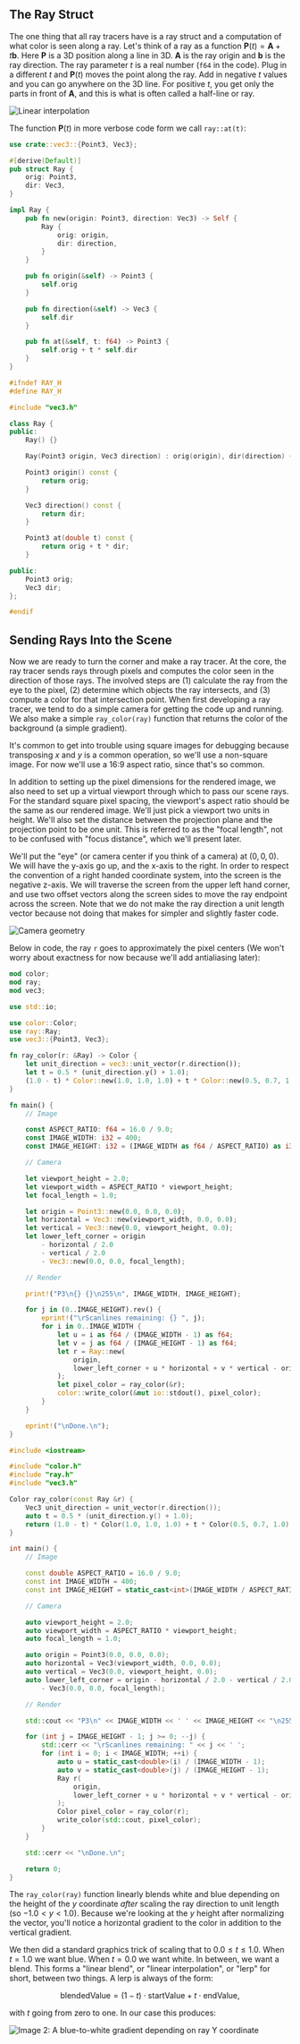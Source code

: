 ## The Ray Struct

The one thing that all ray tracers have is a ray struct and a computation of what color is seen along a ray. Let's think of a ray as a function $\mathbf{P}(t) = \mathbf{A} + t \mathbf{b}$. Here $\mathbf{P}$ is a 3D position along a line in 3D. $\mathbf{A}$ is the ray origin and $\mathbf{b}$ is the ray direction. The ray parameter $t$ is a real number (`f64` in the code). Plug in a different $t$ and $\mathbf{P}(t)$ moves the point along the ray. Add in negative $t$ values and you can go anywhere on the 3D line. For positive $t$, you get only the parts in front of $\mathbf{A}$, and this is what is often called a half-line or ray.

![Linear interpolation](../images/fig-1.02-lerp.jpg)

The function $\mathbf{P}(t)$ in more verbose code form we call `ray::at(t)`:

<Tabs>
<Tab label="Rust">

```rust filename="ray.rs (The ray struct)"
use crate::vec3::{Point3, Vec3};

#[derive(Default)]
pub struct Ray {
    orig: Point3,
    dir: Vec3,
}

impl Ray {
    pub fn new(origin: Point3, direction: Vec3) -> Self {
        Ray {
            orig: origin,
            dir: direction,
        }
    }

    pub fn origin(&self) -> Point3 {
        self.orig
    }

    pub fn direction(&self) -> Vec3 {
        self.dir
    }

    pub fn at(&self, t: f64) -> Point3 {
        self.orig + t * self.dir
    }
}
```

</Tab>
<Tab label="C++">

```cpp filename="ray.h (The ray class)"
#ifndef RAY_H
#define RAY_H

#include "vec3.h"

class Ray {
public:
    Ray() {}

    Ray(Point3 origin, Vec3 direction) : orig(origin), dir(direction) {}

    Point3 origin() const {
        return orig;
    }

    Vec3 direction() const {
        return dir;
    }

    Point3 at(double t) const {
        return orig + t * dir;
    }

public:
    Point3 orig;
    Vec3 dir;
};

#endif
```

</Tab>
</Tabs>

## Sending Rays Into the Scene

Now we are ready to turn the corner and make a ray tracer. At the core, the ray tracer sends rays through pixels and computes the color seen in the direction of those rays. The involved steps are (1) calculate the ray from the eye to the pixel, (2) determine which objects the ray intersects, and (3) compute a color for that intersection point. When first developing a ray tracer, we tend to do a simple camera for getting the code up and running. We also make a simple `ray_color(ray)` function that returns the color of the background (a simple gradient).

It's common to get into trouble using square images for debugging because transposing $x$ and $y$ is a common operation, so we'll use a non-square image. For now we'll use a 16:9 aspect ratio, since that's so common.

In addition to setting up the pixel dimensions for the rendered image, we also need to set up a virtual viewport through which to pass our scene rays. For the standard square pixel spacing, the viewport's aspect ratio should be the same as our rendered image. We'll just pick a viewport two units in height. We'll also set the distance between the projection plane and the projection point to be one unit. This is referred to as the "focal length", not to be confused with "focus distance", which we'll present later.

We'll put the "eye" (or camera center if you think of a camera) at $(0,0,0)$. We will have the y-axis go up, and the x-axis to the right. In order to respect the convention of a right handed coordinate system, into the screen is the negative z-axis. We will traverse the screen from the upper left hand corner, and use two offset vectors along the screen sides to move the ray endpoint across the screen. Note that we do not make the ray direction a unit length vector because not doing that makes for simpler and slightly faster code.

![Camera geometry](../images/fig-1.03-cam-geom.jpg)

Below in code, the ray `r` goes to approximately the pixel centers (We won't worry about exactness for now because we'll add antialiasing later):

<Tabs>
<Tab label="Rust">

```rust filename="main.rs (Rendering a blue-to-white gradient)" {2,8-15,20-36,45-51}
mod color;
mod ray;
mod vec3;

use std::io;

use color::Color;
use ray::Ray;
use vec3::{Point3, Vec3};

fn ray_color(r: &Ray) -> Color {
    let unit_direction = vec3::unit_vector(r.direction());
    let t = 0.5 * (unit_direction.y() + 1.0);
    (1.0 - t) * Color::new(1.0, 1.0, 1.0) + t * Color::new(0.5, 0.7, 1.0)
}

fn main() {
    // Image

    const ASPECT_RATIO: f64 = 16.0 / 9.0;
    const IMAGE_WIDTH: i32 = 400;
    const IMAGE_HEIGHT: i32 = (IMAGE_WIDTH as f64 / ASPECT_RATIO) as i32;

    // Camera

    let viewport_height = 2.0;
    let viewport_width = ASPECT_RATIO * viewport_height;
    let focal_length = 1.0;

    let origin = Point3::new(0.0, 0.0, 0.0);
    let horizontal = Vec3::new(viewport_width, 0.0, 0.0);
    let vertical = Vec3::new(0.0, viewport_height, 0.0);
    let lower_left_corner = origin
        - horizontal / 2.0
        - vertical / 2.0
        - Vec3::new(0.0, 0.0, focal_length);

    // Render

    print!("P3\n{} {}\n255\n", IMAGE_WIDTH, IMAGE_HEIGHT);

    for j in (0..IMAGE_HEIGHT).rev() {
        eprint!("\rScanlines remaining: {} ", j);
        for i in 0..IMAGE_WIDTH {
            let u = i as f64 / (IMAGE_WIDTH - 1) as f64;
            let v = j as f64 / (IMAGE_HEIGHT - 1) as f64;
            let r = Ray::new(
                origin,
                lower_left_corner + u * horizontal + v * vertical - origin,
            );
            let pixel_color = ray_color(&r);
            color::write_color(&mut io::stdout(), pixel_color);
        }
    }

    eprint!("\nDone.\n");
}
```

</Tab>
<Tab label="C++">

```cpp filename="main.cpp (Rendering a blue-to-white gradient)" {4-11,16-30,39-45}
#include <iostream>

#include "color.h"
#include "ray.h"
#include "vec3.h"

Color ray_color(const Ray &r) {
    Vec3 unit_direction = unit_vector(r.direction());
    auto t = 0.5 * (unit_direction.y() + 1.0);
    return (1.0 - t) * Color(1.0, 1.0, 1.0) + t * Color(0.5, 0.7, 1.0);
}

int main() {
    // Image

    const double ASPECT_RATIO = 16.0 / 9.0;
    const int IMAGE_WIDTH = 400;
    const int IMAGE_HEIGHT = static_cast<int>(IMAGE_WIDTH / ASPECT_RATIO);

    // Camera

    auto viewport_height = 2.0;
    auto viewport_width = ASPECT_RATIO * viewport_height;
    auto focal_length = 1.0;

    auto origin = Point3(0.0, 0.0, 0.0);
    auto horizontal = Vec3(viewport_width, 0.0, 0.0);
    auto vertical = Vec3(0.0, viewport_height, 0.0);
    auto lower_left_corner = origin - horizontal / 2.0 - vertical / 2.0
        - Vec3(0.0, 0.0, focal_length);

    // Render

    std::cout << "P3\n" << IMAGE_WIDTH << ' ' << IMAGE_HEIGHT << "\n255\n";

    for (int j = IMAGE_HEIGHT - 1; j >= 0; --j) {
        std::cerr << "\rScanlines remaining: " << j << ' ';
        for (int i = 0; i < IMAGE_WIDTH; ++i) {
            auto u = static_cast<double>(i) / (IMAGE_WIDTH - 1);
            auto v = static_cast<double>(j) / (IMAGE_HEIGHT - 1);
            Ray r(
                origin,
                lower_left_corner + u * horizontal + v * vertical - origin
            );
            Color pixel_color = ray_color(r);
            write_color(std::cout, pixel_color);
        }
    }

    std::cerr << "\nDone.\n";

    return 0;
}
```

</Tab>
</Tabs>

The `ray_color(ray)` function linearly blends white and blue depending on the height of the $y$ coordinate _after_ scaling the ray direction to unit length (so $-1.0 < y < 1.0$). Because we're looking at the $y$ height after normalizing the vector, you'll notice a horizontal gradient to the color in addition to the vertical gradient.

We then did a standard graphics trick of scaling that to $0.0 ≤ t ≤ 1.0$. When $t = 1.0$ we want blue. When $t = 0.0$ we want white. In between, we want a blend. This forms a "linear blend", or "linear interpolation", or "lerp" for short, between two things. A lerp is always of the form:

$$ \text{blendedValue} = (1-t)\cdot\text{startValue} + t\cdot\text{endValue}, $$

with $t$ going from zero to one. In our case this produces:

![Image 2: A blue-to-white gradient depending on ray Y coordinate ](../images/img-1.02-blue-to-white.png)
